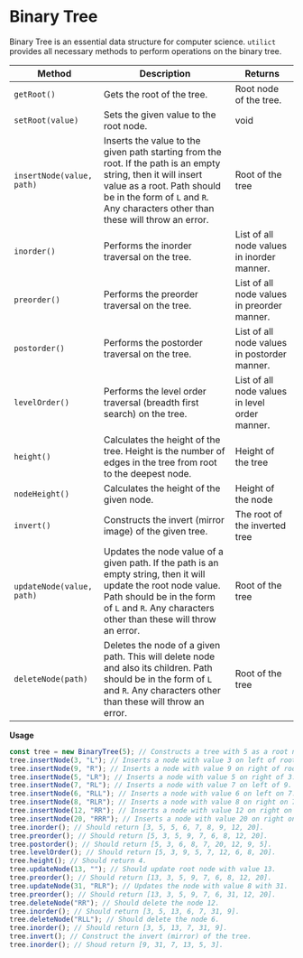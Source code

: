 # Binary Tree

Binary Tree is an essential data structure for computer science. `utilict` provides all necessary methods to perform operations on the binary tree.

| Method                    | Description                                                                                                                                                                                                                      | Returns                                        |
| ------------------------- | -------------------------------------------------------------------------------------------------------------------------------------------------------------------------------------------------------------------------------- | ---------------------------------------------- |
| `getRoot()`               | Gets the root of the tree.                                                                                                                                                                                                       | Root node of the tree.                         |
| `setRoot(value)`          | Sets the given value to the root node.                                                                                                                                                                                           | void                                           |
| `insertNode(value, path)` | Inserts the value to the given path starting from the root. If the path is an empty string, then it will insert value as a root. Path should be in the form of `L` and `R`. Any characters other than these will throw an error. | Root of the tree                               |
| `inorder()`               | Performs the inorder traversal on the tree.                                                                                                                                                                                      | List of all node values in inorder manner.     |
| `preorder()`              | Performs the preorder traversal on the tree.                                                                                                                                                                                     | List of all node values in preorder manner.    |
| `postorder()`             | Performs the postorder traversal on the tree.                                                                                                                                                                                    | List of all node values in postorder manner.   |
| `levelOrder()`            | Performs the level order traversal (breadth first search) on the tree.                                                                                                                                                           | List of all node values in level order manner. |
| `height()`                | Calculates the height of the tree. Height is the number of edges in the tree from root to the deepest node.                                                                                                                      | Height of the tree                             |
| `nodeHeight()`            | Calculates the height of the given node.                                                                                                                                                                                         | Height of the node                             |
| `invert()`                | Constructs the invert (mirror image) of the given tree.                                                                                                                                                                          | The root of the inverted tree                  |
| `updateNode(value, path)` | Updates the node value of a given path. If the path is an empty string, then it will update the root node value. Path should be in the form of `L` and `R`. Any characters other than these will throw an error.                 | Root of the tree                               |
| `deleteNode(path)`        | Deletes the node of a given path. This will delete node and also its children. Path should be in the form of `L` and `R`. Any characters other than these will throw an error.                                                   | Root of the tree                               |

**Usage**

```js copy
const tree = new BinaryTree(5); // Constructs a tree with 5 as a root node value.
tree.insertNode(3, "L"); // Inserts a node with value 3 on left of root.
tree.insertNode(9, "R"); // Inserts a node with value 9 on right of root.
tree.insertNode(5, "LR"); // Inserts a node with value 5 on right of 3.
tree.insertNode(7, "RL"); // Inserts a node with value 7 on left of 9.
tree.insertNode(6, "RLL"); // Inserts a node with value 6 on left on 7.
tree.insertNode(8, "RLR"); // Inserts a node with value 8 on right on 7.
tree.insertNode(12, "RR"); // Inserts a node with value 12 on right on 9.
tree.insertNode(20, "RRR"); // Inserts a node with value 20 on right on 12.
tree.inorder(); // Should return [3, 5, 5, 6, 7, 8, 9, 12, 20].
tree.preorder(); // Should return [5, 3, 5, 9, 7, 6, 8, 12, 20].
tree.postorder(); // Should return [5, 3, 6, 8, 7, 20, 12, 9, 5].
tree.levelOrder(); // Should return [5, 3, 9, 5, 7, 12, 6, 8, 20].
tree.height(); // Should return 4.
tree.updateNode(13, ""); // Should update root node with value 13.
tree.preorder(); // Should return [13, 3, 5, 9, 7, 6, 8, 12, 20].
tree.updateNode(31, "RLR"); // Updates the node with value 8 with 31.
tree.preorder(); // Should return [13, 3, 5, 9, 7, 6, 31, 12, 20].
tree.deleteNode("RR"); // Should delete the node 12.
tree.inorder(); // Should return [3, 5, 13, 6, 7, 31, 9].
tree.deleteNode("RLL"); // Should delete the node 6.
tree.inorder(); // Should return [3, 5, 13, 7, 31, 9].
tree.invert(); // Construct the invert (mirror) of the tree.
tree.inorder(); // Shoud return [9, 31, 7, 13, 5, 3].
```